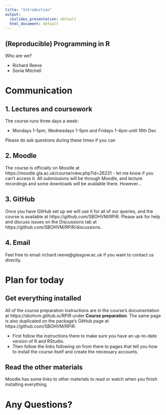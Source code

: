 ```yaml
---
title: "Introduction"
output: 
  ioslides_presentation: default
  html_document: default
---
```


## (Reproducible) Programming in R

Who are we?

- Richard Reeve
- Sonia Mitchell

# Communication

## 1. Lectures and coursework

The course runs three days a week:

 - Mondays 1-5pm, Wednesdays 1-5pm and Fridays 1-4pm until 16th Dec

Please do ask questions during these times if you can

## 2. Moodle

The course is officially on Moodle at https://moodle.gla.ac.uk/course/view.php?id=26231 -
let me know if you can't access it. All submissions will be through Moodle,
and lecture recordings and some downloads will be available there. However...

## 3. GitHub

Once you have GitHub set up we will use it for all of our queries, and the
course is available at https://github.com/SBOHVM/RPiR. Please ask for help and
discuss issues on the Discussions tab at https://github.com/SBOHVM/RPiR/discussions.

## 4. Email

Feel free to email richard.reeve@glasgow.ac.uk if you want to contact us 
directly.

# Plan for today

## Get everything installed

All of the course preparation instructions are in the course's documentation at
https://sbohvm.github.io/RPiR under **Course preparation**. The same page is
also duplicated on the package's GitHub page at https://github.com/SBOHVM/RPiR:

- First follow the instructions there to make sure you have an up-to-date version
of R and RStudio.
- Then follow the links following on from there to pages that tell you how to
install the course itself and create the necessary accounts.

## Read the other materials

Moodle has some links to other materials to read or watch when you finish
installing everything.

# Any Questions?
